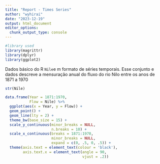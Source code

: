 ```yaml
---
title: "Report - Times Series"
author: "wyhirai"
date: "2023-12-19"
output: html_document
editor_options: 
  chunk_output_type: console
---
```


```r
#library used
library(magrittr)
library(dplyr)
library(ggplot2)
```

Dados básico do R `Nile`e m formato de séries temporais. Esse conjunto e dados descreve a mensuração anual do fluxo do rio Nilo entre os anos de 1871 a 1970

```r
str(Nile)
```

```r
data.frame(Year = 1871:1970,
           Flow = Nile) %>% 
  ggplot(aes(x = Year, y = Flow)) +
  geom_point() +
  geom_line(lty = 2) +
  theme_bw(base_size = 15) +
  scale_y_continuous(minor_breaks = NULL,
                     n.breaks = 10) +
  scale_x_continuous(breaks = 1871:1970,
                     minor_breaks = NULL,
                     expand = c(0, .5, 0, .5)) +
  theme(axis.text = element_text(colour = 'black'),
        axis.text.x = element_text(angle = 90,
                                   vjust = .2))
```
